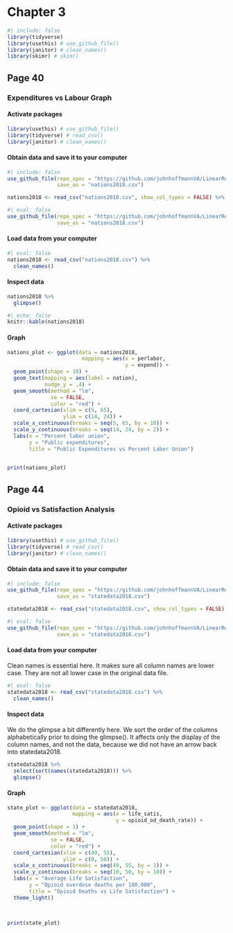 # Chapter 3

```r
#| include: false
library(tidyverse)
library(usethis) # use_github_file() 
library(janitor) # clean_names() 
library(skimr) # skim()

```

## Page 40

### Expenditures vs Labour Graph

#### Activate packages

```r
library(usethis) # use_github_file()
library(tidyverse) # read_csv() 
library(janitor) # clean_names() 
```

#### Obtain data and save it to your computer

```r
#| include: false
use_github_file(repo_spec = "https://github.com/johnhoffmannVA/LinearRegression/blob/main/Nations2018.csv",
                save_as = "nations2018.csv")

nations2018 <- read_csv("nations2018.csv", show_col_types = FALSE) %>% clean_names()
```

```r
#| eval: false
use_github_file(repo_spec = "https://github.com/johnhoffmannVA/LinearRegression/blob/main/Nations2018.csv",
                save_as = "nations2018.csv")
```

#### Load data from your computer

```r
#| eval: false
nations2018 <- read_csv("nations2018.csv") %>% 
  clean_names()
```

#### Inspect data

```r
nations2018 %>% 
  glimpse()  
```


```r
#| echo: false
knitr::kable(nations2018)
```

#### Graph

```r
nations_plot <- ggplot(data = nations2018,
                        mapping = aes(x = perlabor,
                                      y = expend)) +
  geom_point(shape = 18) +
  geom_text(mapping = aes(label = nation),
            nudge_y = .4) +
  geom_smooth(method = "lm",
              se = FALSE,
              color = "red") +
  coord_cartesian(xlim = c(5, 65),
                  ylim = c(14, 24)) +
  scale_x_continuous(breaks = seq(5, 65, by = 10)) +
  scale_y_continuous(breaks = seq(14, 24, by = 2)) +
  labs(x = "Percent labor union",
       y = "Public expenditures",
       title = "Public Expenditures vs Percent Labor Union")

  
print(nations_plot)
```

## Page 44


### Opioid vs Satisfaction Analysis

#### Activate packages

```r
library(usethis) # use_github_file()
library(tidyverse) # read_csv() 
library(janitor) # clean_names() 
```

#### Obtain data and save it to your computer

```r
#| include: false
use_github_file(repo_spec = "https://github.com/johnhoffmannVA/LinearRegression/blob/main/StateData2018.csv",
                save_as = "statedata2018.csv")

statedata2018 <- read_csv("statedata2018.csv", show_col_types = FALSE) %>% clean_names()
```

```r
#| eval: false
use_github_file(repo_spec = "https://github.com/johnhoffmannVA/LinearRegression/blob/main/StateData2018.csv",
                save_as = "statedata2018.csv")
```

#### Load data from your computer

Clean names is essential here. It makes sure all column names are lower case. They are not all lower case in the original data file.

```r
#| eval: false
statedata2018 <- read_csv("statedata2018.csv") %>% 
  clean_names()
```

#### Inspect data

We do the glimpse a bit differently here. We sort the order of the columns alphabetically prior to doing the glimpse(). It  affects only the display of the column names, and not the data, because we did not have an arrow back into statedata2018.

```r
statedata2018 %>% 
  select(sort(names(statedata2018))) %>%
  glimpse()  
```


#### Graph

```r
state_plot <- ggplot(data = statedata2018,
                     mapping = aes(x = life_satis,
                                   y = opioid_od_death_rate)) +
  geom_point(shape = 1) +
  geom_smooth(method = "lm",
              se = FALSE,
              color = "red") +
  coord_cartesian(xlim = c(49, 55),
                  ylim = c(0, 50)) +
  scale_x_continuous(breaks = seq(49, 55, by = 1)) +
  scale_y_continuous(breaks = seq(10, 50, by = 10)) +
  labs(x = "Average Life Satisfaction",
       y = "Opioid overdose deaths per 100,000",
       title = "Opioid Deaths vs Life Satisfaction") +
  theme_light()


  
print(state_plot)
```

